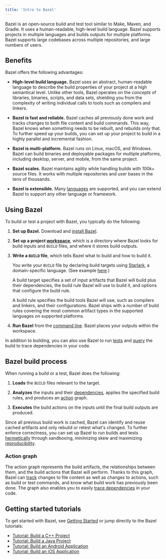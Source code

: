 ```yaml
---
title: 'Intro to Bazel'
---
```



Bazel is an open-source build and test tool similar to Make, Maven, and Gradle.
It uses a human-readable, high-level build language. Bazel supports projects in
multiple languages and builds outputs for multiple platforms. Bazel supports
large codebases across multiple repositories, and large numbers of users.

## Benefits

Bazel offers the following advantages:

*   **High-level build language.** Bazel uses an abstract, human-readable
    language to describe the build properties of your project at a high
    semantical level. Unlike other tools, Bazel operates on the *concepts*
    of libraries, binaries, scripts, and data sets, shielding you from the
    complexity of writing individual calls to tools such as compilers and
    linkers.

*   **Bazel is fast and reliable.** Bazel caches all previously done work and
    tracks changes to both file content and build commands. This way, Bazel
    knows when something needs to be rebuilt, and rebuilds only that. To further
    speed up your builds, you can set up your project to build in a  highly
    parallel and incremental fashion.

*   **Bazel is multi-platform.** Bazel runs on Linux, macOS, and Windows. Bazel
    can build binaries and deployable packages for multiple platforms, including
    desktop, server, and mobile, from the same project.

*   **Bazel scales.** Bazel maintains agility while handling builds with 100k+
    source files. It works with multiple repositories and user bases in the tens
    of thousands.

*   **Bazel is extensible.** Many [languages](/rules) are
    supported, and you can extend Bazel to support any other language or
    framework.

## Using Bazel

To build or test a project with Bazel, you typically do the following:

1.  **Set up Bazel.** Download and [install Bazel](/install).

2.  **Set up a project [workspace](/concepts/build-ref#workspaces)**, which is a
    directory where Bazel looks for build inputs and `BUILD` files, and where it
    stores build outputs.

3.  **Write a `BUILD` file**, which tells Bazel what to build and how to
    build it.

    You write your `BUILD` file by declaring build targets using
    [Starlark](/rules/language), a domain-specific language. (See example
    [here](https://github.com/bazelbuild/bazel/blob/master/examples/cpp/BUILD).)

    A build target specifies a set of input artifacts that Bazel will build plus
    their dependencies, the build rule Bazel will use to build it, and options
    that configure the build rule.

    A build rule specifies the build tools Bazel will use, such as compilers and
    linkers, and their configurations. Bazel ships with a number of build rules
    covering the most common artifact types in the supported languages on
    supported platforms.

4. **Run Bazel** from the [command line](/reference/command-line-reference). Bazel
   places your outputs within the workspace.

In addition to building, you can also use Bazel to run
[tests](/reference/test-encyclopedia) and [query](/docs/query-how-to) the build
to trace dependencies in your code.

## Bazel build process

When running a build or a test, Bazel does the following:

1.  **Loads** the `BUILD` files relevant to the target.

2.  **Analyzes** the inputs and their
    [dependencies](/concepts/dependencies), applies the specified build
    rules, and produces an [action](/rules/concepts#evaluation-model)
    graph.

3.  **Executes** the build actions on the inputs until the final build outputs
    are produced.

Since all previous build work is cached, Bazel can identify and reuse cached
artifacts and only rebuild or retest what's changed. To further enforce
correctness, you can set up Bazel to run builds and tests
[hermetically](/concepts/hermeticity) through sandboxing, minimizing skew
and maximizing [reproducibility](/docs/build#correct-incremental-rebuilds).

### Action graph

The action graph represents the build artifacts, the relationships between them,
and the build actions that Bazel will perform. Thanks to this graph, Bazel can
[track](/docs/build#build-consistency) changes to
file content as well as changes to actions, such as build or test commands, and
know what build work has previously been done. The graph also enables you to
easily [trace dependencies](/docs/query-how-to) in your code.

## Getting started tutorials

To get started with Bazel, see [Getting Started](/start/getting-started) or jump
directly to the Bazel tutorials:

*   [Tutorial: Build a C++ Project](/tutorials/cpp)
*   [Tutorial: Build a Java Project](/tutorials/java)
*   [Tutorial: Build an Android Application](/tutorials/android-app)
*   [Tutorial: Build an iOS Application](/tutorials/ios-app)
